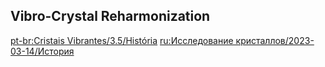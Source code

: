 {{DISPLAYTITLE:Vibro-Crystal Verification/Story}}
{{Event Tabs
|rootpage = Vibro-Crystal/2023-03-14
|subpage1 = Characters
|subpage2 = Harmonics Research Facility
|gallery  = false
}}

==Vibro-Crystal Reharmonization==
{{Transclude|Vibro-Crystal Reharmonization|Dialogue|main=1|top=1}}

[[pt-br:Cristais Vibrantes/3.5/História]]
[[ru:Исследование кристаллов/2023-03-14/История]]